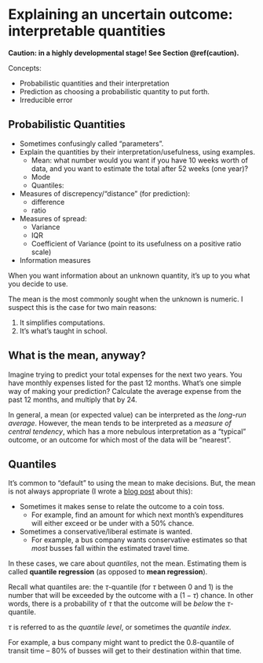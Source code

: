 # Explaining an uncertain outcome: interpretable quantities

**Caution: in a highly developmental stage! See Section  \@ref(caution).**

Concepts:

- Probabilistic quantities and their interpretation
- Prediction as choosing a probabilistic quantity to put forth.
- Irreducible error


## Probabilistic Quantities

- Sometimes confusingly called "parameters".
- Explain the quantities by their interpretation/usefulness, using examples.
	- Mean: what number would you want if you have 10 weeks worth of data, and you want to estimate the total after 52 weeks (one year)?
	- Mode
	- Quantiles:
- Measures of discrepency/"distance" (for prediction):
    - difference
    - ratio
- Measures of spread:
    - Variance
    - IQR
    - Coefficient of Variance (point to its usefulness on a positive ratio scale)
- Information measures

When you want information about an unknown quantity, it's up to you what you decide to use. 

The mean is the most commonly sought when the unknown is numeric. I suspect this is the case for two main reasons:

1. It simplifies computations.
2. It's what's taught in school.


## What is the mean, anyway?

Imagine trying to predict your total expenses for the next two years. You have monthly expenses listed for the past 12 months. What's one simple way of making your prediction? Calculate the average expense from the past 12 months, and multiply that by 24.

In general, a mean (or expected value) can be interpreted as the _long-run average_. However, the mean tends to be interpreted as a _measure of central tendency_, which has a more nebulous interpretation as a "typical" outcome, or an outcome for which most of the data will be "nearest".

## Quantiles

It's common to "default" to using the mean to make decisions. But, the mean is not always appropriate (I wrote a [blog post](https://vincenzocoia.github.io/20180218-mean/) about this):

- Sometimes it makes sense to relate the outcome to a coin toss.
    - For example, find an amount for which next month's expenditures will either exceed or be under with a 50% chance. 
- Sometimes a conservative/liberal estimate is wanted.
    - For example, a bus company wants conservative estimates so that _most_ busses fall within the estimated travel time. 

In these cases, we care about _quantiles_, not the mean. Estimating them is called __quantile regression__ (as opposed to __mean regression__).

Recall what quantiles are: the $\tau$-quantile (for $\tau$ between 0 and 1) is the number that will be exceeded by the outcome with a $(1-\tau)$ chance. In other words, there is a probability of $\tau$ that the outcome will be _below_ the $\tau$-quantile.

$\tau$ is referred to as the _quantile level_, or sometimes the _quantile index_. 

For example, a bus company might want to predict the 0.8-quantile of transit time -- 80% of busses will get to their destination within that time.
